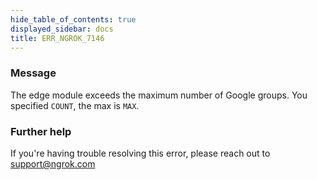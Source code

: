 ```yaml
---
hide_table_of_contents: true
displayed_sidebar: docs
title: ERR_NGROK_7146
---
```




### Message

The edge module exceeds the maximum number of Google groups. You specified `COUNT`, the max is `MAX`.

<ErrorDetails error="err_ngrok_7146" />

### Further help

If you're having trouble resolving this error, please reach out to [support@ngrok.com](mailto:support@ngrok.com?subject=Help%20with%20ERR_NGROK_7146)
